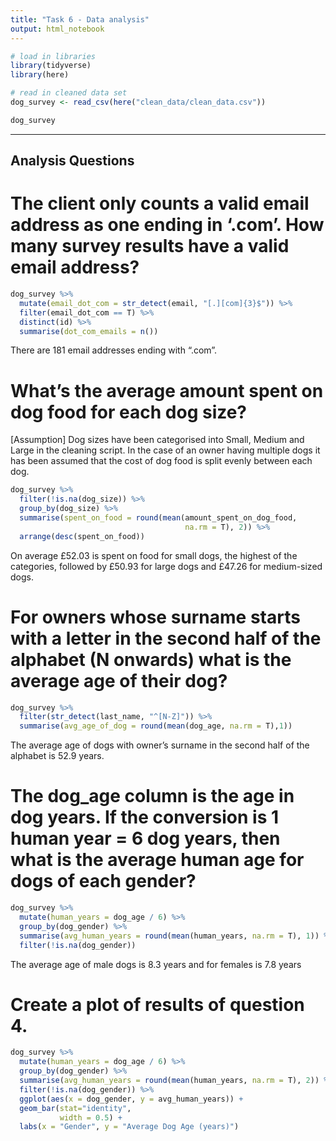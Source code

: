 ```yaml
---
title: "Task 6 - Data analysis"
output: html_notebook
---
```


```r
# load in libraries
library(tidyverse)
library(here)

```

```r
# read in cleaned data set
dog_survey <- read_csv(here("clean_data/clean_data.csv"))

dog_survey

```

--------------------------------------------------------------------------------
## Analysis Questions


# The client only counts a valid email address as one ending in ‘.com’. How many survey results have a valid email address?

```r

dog_survey %>% 
  mutate(email_dot_com = str_detect(email, "[.][com]{3}$")) %>%
  filter(email_dot_com == T) %>% 
  distinct(id) %>% 
  summarise(dot_com_emails = n())

```
There are 181 email addresses ending with ".com".


# What’s the average amount spent on dog food for each dog size?

[Assumption] Dog sizes have been categorised into Small, Medium and Large in the
cleaning script. In the case of an owner having multiple dogs it has been
assumed that the cost of dog food is split evenly between each dog.

```r

dog_survey %>% 
  filter(!is.na(dog_size)) %>% 
  group_by(dog_size) %>% 
  summarise(spent_on_food = round(mean(amount_spent_on_dog_food, 
                                       na.rm = T), 2)) %>% 
  arrange(desc(spent_on_food))

```
On average £52.03 is spent on food for small dogs, the highest of the
categories, followed by £50.93 for large dogs and £47.26 for medium-sized dogs.


# For owners whose surname starts with a letter in the second half of the alphabet (N onwards) what is the average age of their dog?

```r
dog_survey %>% 
  filter(str_detect(last_name, "^[N-Z]")) %>% 
  summarise(avg_age_of_dog = round(mean(dog_age, na.rm = T),1))


```
The average age of dogs with owner's surname in the second half of the alphabet
is 52.9 years.

# The dog_age column is the age in dog years. If the conversion is 1 human year = 6 dog years, then what is the average human age for dogs of each gender?

```r
dog_survey %>% 
  mutate(human_years = dog_age / 6) %>% 
  group_by(dog_gender) %>% 
  summarise(avg_human_years = round(mean(human_years, na.rm = T), 1)) %>%
  filter(!is.na(dog_gender))

```
The average age of male dogs is 8.3 years and for females is 7.8 years

# Create a plot of results of question 4.

```r
dog_survey %>%
  mutate(human_years = dog_age / 6) %>% 
  group_by(dog_gender) %>% 
  summarise(avg_human_years = round(mean(human_years, na.rm = T), 2)) %>%
  filter(!is.na(dog_gender)) %>% 
  ggplot(aes(x = dog_gender, y = avg_human_years)) +
  geom_bar(stat="identity",
           width = 0.5) +
  labs(x = "Gender", y = "Average Dog Age (years)")

```
